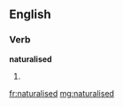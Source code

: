 ==English==

===Verb===
'''naturalised'''

# {{British}} {{past of|[[naturalise]]}}

[[fr:naturalised]]
[[mg:naturalised]]